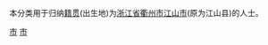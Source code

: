 {{Catnav|頁面分類|各種主題的頁面分類|依中国各省来作的分类|各地中国人|浙江人|衢州人}}
{{Catnav|頁面分類|人物|各國人物|中国人|各地中国人|浙江人|衢州人}}

本分类用于归纳[[籍贯|籍贯]](出生地)为[[浙江省|浙江省]][[衢州市|衢州市]][[江山市|江山市]](原为江山县)的人士。


[[category:衢州人|市]]
[[category:江山市|市]]